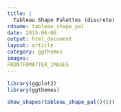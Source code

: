 ---
title: |
  Tableau Shape Palettes (discrete)
rdname: tableau_shape_pal
date: 2015-06-06
output: html_document
layout: article
category: ggthemes
images:
FRONTFOMATTER_IMAGES
---

```{r, echo = FALSE, message = FALSE}
library(ggplot2)
library(ggthemes)
```

```{r tableau_shape_pal, cache = TRUE}
show_shapes(tableau_shape_pal()(5))



```
